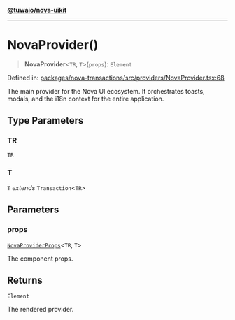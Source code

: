 [**@tuwaio/nova-uikit**](../../../../README.md)

***

# NovaProvider()

> **NovaProvider**\<`TR`, `T`\>(`props`): `Element`

Defined in: [packages/nova-transactions/src/providers/NovaProvider.tsx:68](https://github.com/TuwaIO/nova-uikit/blob/a9a594a8665072c3f24170aaf92315d433f995a0/packages/nova-transactions/src/providers/NovaProvider.tsx#L68)

The main provider for the Nova UI ecosystem.
It orchestrates toasts, modals, and the i18n context for the entire application.

## Type Parameters

### TR

`TR`

### T

`T` *extends* `Transaction`\<`TR`\>

## Parameters

### props

[`NovaProviderProps`](../type-aliases/NovaProviderProps.md)\<`TR`, `T`\>

The component props.

## Returns

`Element`

The rendered provider.
